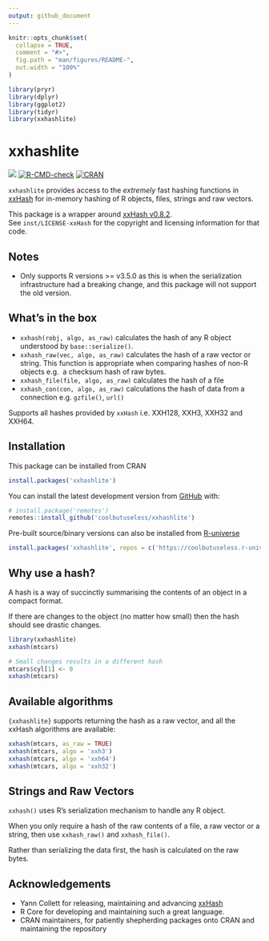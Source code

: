 ```yaml
---
output: github_document
---
```


<!-- README.md is generated from README.Rmd. Please edit that file -->

```r
knitr::opts_chunk$set(
  collapse = TRUE,
  comment = "#>",
  fig.path = "man/figures/README-",
  out.width = "100%"
)

library(pryr)
library(dplyr)
library(ggplot2)
library(tidyr)
library(xxhashlite)
```

# xxhashlite

<!-- badges: start -->
![](https://img.shields.io/badge/cool-useless-green.svg)
[![R-CMD-check](https://github.com/coolbutuseless/xxhashlite/actions/workflows/R-CMD-check.yaml/badge.svg)](https://github.com/coolbutuseless/xxhashlite/actions/workflows/R-CMD-check.yaml)
[![CRAN](https://www.r-pkg.org/badges/version/xxhashlite)](https://CRAN.R-project.org/package=xxhashlite)
<!-- badges: end -->

`xxhashlite` provides access to the *extremely* fast hashing functions
in [xxHash](https://cyan4973.github.io/xxHash/) for in-memory hashing 
of R objects, files, strings and raw vectors.

This package is a wrapper around [xxHash v0.8.2](https://github.com/Cyan4973/xxHash).  
See `inst/LICENSE-xxHash` for the copyright and licensing information for that code.  


## Notes

* Only supports R versions >= v3.5.0 as this is when the serialization 
  infrastructure had a breaking change, and this package will not support
  the old version.

## What's in the box

* `xxhash(robj, algo, as_raw)` calculates the hash of any R object understood by 
`base::serialize()`.
* `xxhash_raw(vec, algo, as_raw)` calculates the hash of a raw vector or string. 
  This function is appropriate when comparing hashes of non-R objects e.g. 
  a checksum hash of raw bytes.
* `xxhash_file(file, algo, as_raw)` calculates the hash of a file
* `xxhash_con(con, algo, as_raw)` calculations the hash of data from a connection
  e.g. `gzfile()`, `url()`

Supports all hashes provided by `xxHash` i.e. XXH128, XXH3, XXH32 and XXH64.


## Installation

This package can be installed from CRAN

``` r
install.packages('xxhashlite')
```

You can install the latest development version from
[GitHub](https://github.com/coolbutuseless/xxhashlite) with:

``` r
# install.package('remotes')
remotes::install_github('coolbutuseless/xxhashlite')
```

Pre-built source/binary versions can also be installed from
[R-universe](https://r-universe.dev)

``` r
install.packages('xxhashlite', repos = c('https://coolbutuseless.r-universe.dev', 'https://cloud.r-project.org'))
```


## Why use a hash?

A hash is a way of succinctly summarising the contents of an object in a compact format.

If there  are changes to the object (no matter how small) then the hash should 
see drastic changes.


```r
library(xxhashlite)
xxhash(mtcars)

# Small changes results in a different hash
mtcars$cyl[1] <- 0
xxhash(mtcars)
```

## Available algorithms 
`{xxhashlite}` supports returning the hash as a raw vector, and all the
xxHash algorithms are available:

```r
xxhash(mtcars, as_raw = TRUE)
xxhash(mtcars, algo = 'xxh3')
xxhash(mtcars, algo = 'xxh64')
xxhash(mtcars, algo = 'xxh32')
```

## Strings and Raw Vectors

`xxhash()` uses R's serialization mechanism to handle any R object.

When you only require a hash of the raw contents of a file, a raw vector
or a string, then use `xxhash_raw()` and `xxhash_file()`.

Rather than serializing the data first, the hash is calculated on the raw
bytes.




## Acknowledgements

* Yann Collett for releasing, maintaining and advancing [xxHash](https://cyan4973.github.io/xxHash/)
* R Core for developing and maintaining such a great language.
* CRAN maintainers, for patiently shepherding packages onto CRAN and maintaining
  the repository
